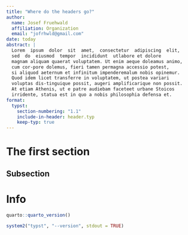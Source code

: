 ```yaml
---
title: "Where do the headers go?"
author:
  name: Josef Fruehwald
  affiliation: Organization
  email: "jofrhwld@gmail.com"
date: today
abstract: |
  Lorem  ipsum  dolor  sit  amet,  consectetur  adipiscing  elit,  
  sed  do  eiusmod  tempor  incididunt  utlabore et dolore
  magnam aliquam quaerat voluptatem. Ut enim aeque doleamus animo, 
  cum cor-pore dolemus, fieri tamen permagna accessio potest, 
  si aliquod aeternum et infinitum impenderemalum nobis opinemur. 
  Quod idem licet transferre in voluptatem, ut postea variari 
  voluptas dis-tinguique possit, augeri amplificarique non possit. 
  At etiam Athenis, ut e patre audiebam faceteet urbane Stoicos 
  irridente, statua est in quo a nobis philosophia defensa et.
format: 
  typst: 
    section-numbering: "1.1"
    include-in-header: header.typ
    keep-typ: true
---
```


# The first section

```{=typst}
#lorem(80)
```
## Subsection

```{=typst}
#lorem(100)
```
# Info

```r
quarto::quarto_version()
```

```r
system2("typst", "--version", stdout = TRUE)
```
